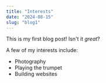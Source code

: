 ```yaml
---
title: "Interests"
date: "2024-08-15"
slug: "blog1"
---
```


This is my first blog post! Isn't it *great*?

A few of my interests include:

* Photography
* Playing the trumpet
* Building websites